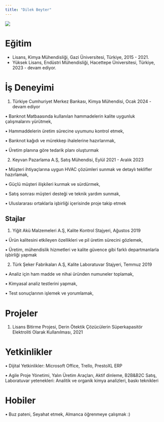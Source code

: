 ```yaml
---
title: "Dilek Beyter"
---
```



![](/assets/images/dilek_beyter_new.JPG){fig-align="left"}

# Eğitim

-   Lisans, Kimya Mühendisliği, Gazi Üniversitesi, Türkiye, 2015 - 2021.
-   Yüksek Lisans, Endüstri Mühendisliği, Hacettepe Üniversitesi, Türkiye, 2023 - devam ediyor.

# İş Deneyimi

1.  Türkiye Cumhuriyet Merkez Bankası, Kimya Mühendisi, Ocak 2024 - devam ediyor

• Banknot Matbaasında kullanılan hammadelerin kalite uygunluk çalışmalarını yürütmek,

• Hammaddelerin üretim sürecine uyumunu kontrol etmek,

• Banknot kağıdı ve mürekkep ihalelerine hazırlanmak,

• Üretim planına göre tedarik planı oluşturmak

2.  Keyvan Pazarlama A.Ş, Satış Mühendisi, Eylül 2021 - Aralık 2023

• Müşteri ihtiyaçlarına uygun HVAC çözümleri sunmak ve detaylı teklifler hazırlamak,

• Güçlü müşteri ilişkileri kurmak ve sürdürmek,

• Satış sonrası müşteri desteği ve teknik yardım sunmak,

• Uluslararası ortaklarla işbirliği içerisinde proje takip etmek

## Stajlar

1.  Yiğit Akü Malzemeleri A.Ş, Kalite Kontrol Stajyeri, Ağustos 2019

• Ürün kalitesini etkileyen özellikleri ve pil üretim sürecini gözlemek,

• Üretim, mühendislik hizmetleri ve kalite güvence gibi farklı departmanlarla işbirliği yapmak

2.  Türk Şeker Fabrikaları A.Ş, Kalite Laboratuvar Stajyeri, Temmuz 2019

• Analiz için ham madde ve nihai üründen numuneler toplamak,

• Kimyasal analiz testlerini yapmak,

• Test sonuçlarının işlemek ve yorumlamak, 

# Projeler

1.  Lisans Bitirme Projesi, Derin Ötektik Çözücülerin Süperkapasitör Elektroliti Olarak Kullanılması, 2021

# Yetkinlikler

• Dijital Yetkinlikler: Microsoft Office, Trello, PrestoXL ERP

• Agile Proje Yönetimi, Yalın Üretim Araçları, Aktif dinleme, B2B&B2C Satış, Laboratuvar yetenekleri: Analitik ve organik kimya analizleri, baskı teknikleri

# Hobiler

• Buz pateni, Seyahat etmek, Almanca öğrenmeye çalışmak :)